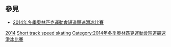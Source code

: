 {{NoteTA|G1=Sports}}
== 參見 ==
* [[2014年冬季奧林匹克運動會短道競速滑冰比賽|2014年冬季奧林匹克運動會短道競速滑冰比賽]]
{{Commons category|2014 Winter Olympics short track speedskaters}}

[[Category:各年冬季奧林匹克運動會短道競速滑冰運動員|2014]]
[[Category:2014年冬季奧林匹克運動會運動員|Short track speed skating]]
[[Category:2014年冬季奧林匹克運動會短道競速滑冰比賽|Category:2014年冬季奧林匹克運動會短道競速滑冰比賽]]